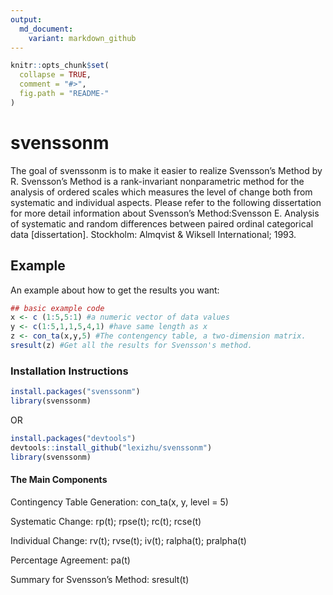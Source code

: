 ```yaml
---
output:
  md_document:
    variant: markdown_github
---
```


<!-- README.md is generated from README.Rmd. Please edit that file -->

```r
knitr::opts_chunk$set(
  collapse = TRUE,
  comment = "#>",
  fig.path = "README-"
)
```

# svenssonm

The goal of svenssonm is to make it easier to realize Svensson's Method by R. Svensson's Method is a rank-invariant nonparametric method for the analysis of ordered scales which measures the level of change both from systematic and individual aspects. Please refer to the following dissertation for more detail information about Svensson's Method:Svensson E. Analysis of systematic and random differences between paired ordinal categorical data [dissertation]. Stockholm: Almqvist & Wiksell International; 1993.

## Example

An example about how to get the results you want:

```r
## basic example code
x <- c (1:5,5:1) #a numeric vector of data values
y <- c(1:5,1,1,5,4,1) #have same length as x
z <- con_ta(x,y,5) #The contengency table, a two-dimension matrix.
sresult(z) #Get all the results for Svensson's method.
```

### Installation Instructions
```r
install.packages("svenssonm")
library(svenssonm)
```
OR
```r
install.packages("devtools")
devtools::install_github("lexizhu/svenssonm")
library(svenssonm)
```

#### The Main Components
Contingency Table Generation: con_ta(x, y, level = 5)

Systematic Change: rp(t); rpse(t); rc(t); rcse(t)

Individual Change: rv(t); rvse(t); iv(t); ralpha(t); pralpha(t)

Percentage Agreement: pa(t)

Summary for Svensson's Method: sresult(t)
